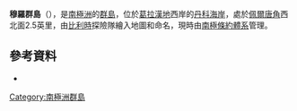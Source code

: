 {{coord|65|5|S|63|8|W|display=title}}

'''穆羅群島'''（{{lang-en|Moureaux Islands}}），是[[南極洲|南極洲]]的[[群島|群島]]，位於[[葛拉漢地|葛拉漢地]]西岸的[[丹科海岸|丹科海岸]]，處於[[佩爾唐角|佩爾唐角]]西北面2.5英里，由[[比利時|比利時]]探險隊繪入地圖和命名，現時由[[南極條約體系|南極條約體系]]管理。

==參考資料==
*{{usgs-gazetteer}}

{{DEFAULTSORT:Moureaux Islands}}
[[Category:南極洲群島|Category:南極洲群島]]


{{DancoCoast-geo-stub}}